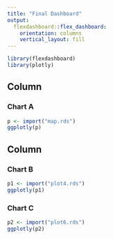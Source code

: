 ```yaml
---
title: "Final Dashboard"
output: 
  flexdashboard::flex_dashboard:
    orientation: columns
    vertical_layout: fill
---
```


```r
library(flexdashboard)
library(plotly)
```

Column {data-width=650}
-----------------------------------------------------------------------



### Chart A

```r
p <- import("map.rds")
ggplotly(p)
```


Column {data-width=350}
-----------------------------------------------------------------------

### Chart B

```r
p1 <- import("plot4.rds")
ggplotly(p1)

```

### Chart C

```r
p2 <- import("plot6.rds")
ggplotly(p2)


```


